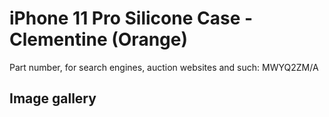 # iPhone 11 Pro Silicone Case - Clementine (Orange)

Part number, for search engines, auction websites and such: MWYQ2ZM/A

## Image gallery

<div style={{ width: "768px" }}>
  <GalleryComponent
    images={[
      {
        original: "/everysource/MWYQ2",
        thumbnail: "/everypreview/MWYQ2",
      },
      {
        original: "/everysource/MWYQ2_AV1",
        thumbnail: "/everypreview/MWYQ2_AV1",
      },
      {
        original: "/everysource/MWYQ2_AV2",
        thumbnail: "/everypreview/MWYQ2_AV2",
      },
      {
        original: "/everysource/MWYQ2_AV3",
        thumbnail: "/everypreview/MWYQ2_AV3",
      },
      {
        original: "/everysource/MWYQ2_AV4",
        thumbnail: "/everypreview/MWYQ2_AV4",
      },
      {
        original: "/everysource/MWYQ2_AV5",
        thumbnail: "/everypreview/MWYQ2_AV5",
      }
    ]}
  />
</div>
